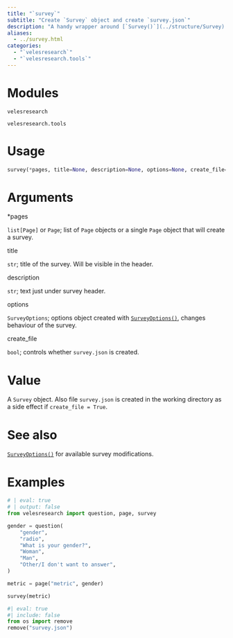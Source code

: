 ```yaml
---
title: "`survey`"
subtitle: "Create `Survey` object and create `survey.json`"
description: "A handy wrapper around [`Survey()`](../structure/Survey). Joins `Page` objects into a survey and creates `survey.json`."
aliases: 
  - ../survey.html
categories:
  - "`velesresearch`"
  - "`velesresearch.tools`"
---
```

# Modules

`velesresearch`

`velesresearch.tools`

# Usage

``` python
survey(*pages, title=None, description=None, options=None, create_file=True)
```


# Arguments

::: arg_name
\*pages
:::
::: arg_desc
`list[Page]` or `Page`; list of `Page` objects or a single `Page` object that will create a survey.
:::

::: arg_name
title
:::
::: arg_desc
`str`; title of the survey. Will be visible in the header.
:::

::: arg_name
description
:::
::: arg_desc
`str`; text just under survey header.
:::

::: arg_name
options
:::
::: arg_desc
`SurveyOptions`; options object created with [`SurveyOptions()`](../options/SurveyOptions.qmd), changes behaviour of the survey.
:::

::: arg_name
create_file
:::
::: arg_desc
`bool`; controls whether `survey.json` is created.  
:::

# Value

A `Survey` object. Also file `survey.json` is created in the working directory as a side effect if `create_file = True`.

# See also

[`SurveyOptions()`](../options/SurveyOptions) for available survey modifications.

# Examples

``` python
# | eval: true
# | output: false
from velesresearch import question, page, survey

gender = question(
    "gender",
    "radio",
    "What is your gender?",
    "Woman",
    "Man",
    "Other/I don't want to answer",
)

metric = page("metric", gender)

survey(metric)
```

<!-- delete survey.json -->
``` python
#| eval: true
#| include: false
from os import remove
remove("survey.json")
```